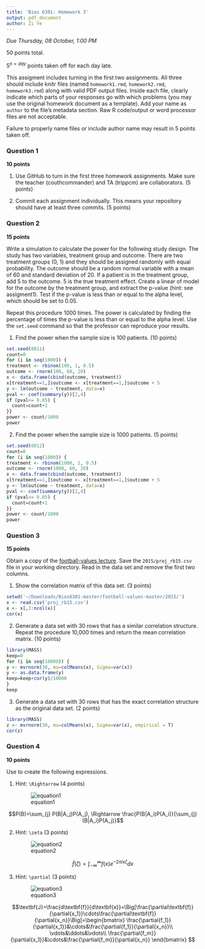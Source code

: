 ```yaml
---
title: 'Bios 6301: Homework 3'
output: pdf_document
author: Zi Ye
---
```


*Due Thursday, 08 October, 1:00 PM*

50 points total.

$5^{n=day}$ points taken off for each day late.

This assigment includes turning in the first two assignments. All three should
include knitr files (named `homework1.rmd`, `homework2.rmd`, `homework3.rmd`)
along with valid PDF output files. Inside each file, clearly indicate which
parts of your responses go with which problems (you may use the original homework
document as a template). Add your name as `author` to the file's metadata section.
Raw R code/output or word processor files are not acceptable.

Failure to properly name files or include author name may result in 5 points taken off.

### Question 1 ###

**10 points**

1. Use GitHub to turn in the first three homework assignments. Make sure the teacher (couthcommander) and TA (trippcm) are collaborators. (5 points)

1. Commit each assignment individually.  This means your repository should have at least three commits. (5 points)

### Question 2 ###

**15 points**

Write a simulation to calculate the power for the following study
design.  The study has two variables, treatment group and outcome.
There are two treatment groups (0, 1) and they should be assigned
randomly with equal probability.  The outcome should be a random normal
variable with a mean of 60 and standard deviation of 20.  If a patient
is in the treatment group, add 5 to the outcome.  5 is the true
treatment effect.  Create a linear of model for the outcome by the
treatment group, and extract the p-value (hint: see assigment1).
Test if the p-value is less than or equal to the alpha level, which
should be set to 0.05.

Repeat this procedure 1000 times. The power is calculated by finding
the percentage of times the p-value is less than or equal to the alpha
level.  Use the `set.seed` command so that the professor can reproduce
your results.

1. Find the power when the sample size is 100 patients. (10 points)

```r
set.seed(0011)
count=0
for (i in seq(1000)) {
treatment <- rbinom(100, 1, 0.5)
outcome <- rnorm(100, 60, 20)
x <- data.frame(cbind(outcome, treatment))
x[treatment==1,]$outcome <- x[treatment==1,]$outcome + 5
y <- lm(outcome ~ treatment, data=x)
pval <- coef(summary(y))[2,4]
if (pval<= 0.05) {
  count=count+1
}}
power <- count/1000
power
```

2. Find the power when the sample size is 1000 patients. (5 points)
```r
set.seed(0012)
count=0
for (i in seq(1000)) {
treatment <- rbinom(1000, 1, 0.5)
outcome <- rnorm(1000, 60, 20)
x <- data.frame(cbind(outcome, treatment))
x[treatment==1,]$outcome <- x[treatment==1,]$outcome + 5
y <- lm(outcome ~ treatment, data=x)
pval <- coef(summary(y))[2,4]
if (pval<= 0.05) {
  count=count+1
}}
power <- count/1000
power
```

### Question 3 ###

**15 points**

Obtain a copy of the [football-values lecture](https://github.com/couthcommander/football-values).
Save the `2015/proj_rb15.csv` file in your working directory.  Read
in the data set and remove the first two columns.

1. Show the correlation matrix of this data set. (3 points)
```r
setwd('~/Downloads/Bios6301-master/football-values-master/2015/')
x <- read.csv('proj_rb15.csv')
x <- x[,3:ncol(x)]
cor(x)
```

2. Generate a data set with 30 rows that has a similar correlation
structure.  Repeat the procedure 10,000 times and return the mean
correlation matrix. (10 points)
```r
library(MASS)
keep=0
for (i in seq(10000)) {
y <- mvrnorm(30, mu=colMeans(x), Sigma=var(x))
y <- as.data.frame(y)
keep=keep+cor(y)/10000
}
keep
```

3. Generate a data set with 30 rows that has the exact correlation
structure as the original data set. (2 points)
```r
library(MASS)
z <- mvrnorm(30, mu=colMeans(x), Sigma=var(x), empirical = T)
cor(z)
```

### Question 4 ###

**10 points**

Use \LaTeX to create the following expressions.

1. Hint: `\Rightarrow` (4 points)

    ![equation1](eq1.png)

$$P(B)=\sum_{j} P(B|A_j)P(A_j), \Rightarrow \frac{P(B|A_i)P(A_i)}{\sum_{j} (B|A_i)P(A_j)}$$

2. Hint: `\zeta` (3 points)

    ![equation2](eq2.png)

$$\hat{f}(\zeta)=\int_{-\infty}^\infty f(x)e^{-2{\pi}ix\zeta}dx$$

3. Hint: `\partial` (3 points)

    ![equation3](eq3.png)

$$\textbf{J}=\frac{d\textbf{f}}{d\textbf{x}}=\Big[\frac{\partial\textbf{f}}{\partial{x_1}}\cdots\frac{\partial\textbf{f}}{\partial{x_n}}\Big]=\begin{bmatrix}
\frac{\partial{f_1}}{\partial{x_1}}&\cdots&\frac{\partial{f_1}}{\partial{x_n}}\\
\vdots&\ddots&\vdots\\
\frac{\partial{f_m}}{\partial{x_1}}&\cdots&\frac{\partial{f_m}}{\partial{x_n}}
\end{bmatrix}
$$
